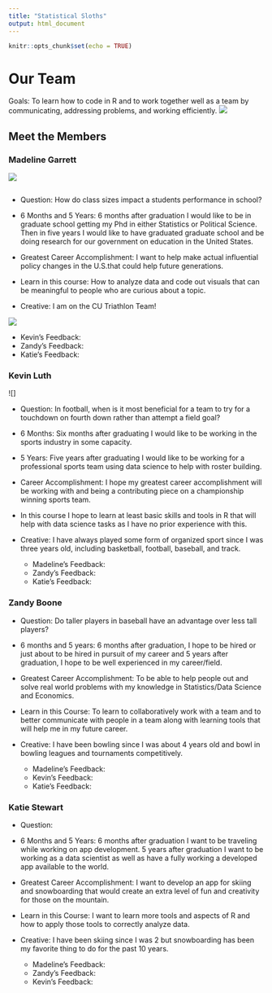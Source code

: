```yaml
---
title: "Statistical Sloths"
output: html_document
---
```



```r
knitr::opts_chunk$set(echo = TRUE)
```

# Our Team  
Goals: To learn how to code in R and to work together well as a team by communicating, addressing problems, and working efficiently. 
![ ](team.png)






## Meet the Members 
### Madeline Garrett 
![](madeline.png)



```
```

* Question: How do class sizes impact a students performance in  school?

* 6 Months and 5 Years: 6 months after graduation I would like to be in graduate school getting my Phd in either Statistics or Political Science. Then in five years I would like to have graduated graduate school and be doing research for our government on education in the United States. 

* Greatest Career Accomplishment: I want to help make actual influential policy changes in the U.S.that could help future generations. 

* Learn in this course: How to analyze data and code out visuals that can be meaningful to people who are curious about a topic. 

* Creative: I am on the CU Triathlon Team!


![   ](triteam.png)

  + Kevin's Feedback: 
  + Zandy's Feedback: 
  + Katie's Feedback: 

### Kevin Luth 
![]

* Question: In football, when is it most beneficial for a team to try for a touchdown on fourth down rather than attempt a field goal?

* 6 Months: Six months after graduating I would like to be working in the sports industry in some capacity.
* 5 Years: Five years after graduating I would like to be working for a professional sports team using data science to help with roster building.

* Career Accomplishment: I hope my greatest career accomplishment will be working with and being a contributing piece on a championship winning sports team.

* In this course I hope to learn at least basic skills and tools in R that will help with data science tasks as I have no prior experience with this.

* Creative: I have always played some form of organized sport since I was three years old, including basketball, football, baseball, and track.

  + Madeline's Feedback: 
  + Zandy's Feedback: 
  + Katie's Feedback: 


### Zandy Boone


* Question: Do taller players in baseball have an advantage over less tall players?

* 6 months and 5 years: 6 months after graduation, I hope to be hired or just about to be hired in pursuit of my career and 5 years after graduation, I hope to be well experienced in my career/field.

* Greatest Career Accomplishment: To be able to help people out and solve real world problems with my knowledge in Statistics/Data Science and Economics.

* Learn in this Course: To learn to collaboratively work with a team and to better communicate with people in a team along with learning tools that will help me in my future career.

* Creative: I have been bowling since I was about 4 years old and bowl in bowling leagues and tournaments competitively.

  + Madeline's Feedback: 
  + Kevin's Feedback: 
  + Katie's Feedback: 


### Katie Stewart

* Question:

* 6 Months and 5 Years: 6 months after graduation I want to be traveling while working on app development. 5 years after graduation I want to be working as a data scientist as well as have a fully working a developed app available to the world. 

* Greatest Career Accomplishment: I want to develop an app for skiing and snowboarding that would create an extra level of fun and creativity for those on the mountain.

* Learn in this Course: I want to learn more tools and aspects of R and how to apply those tools to correctly analyze data.

* Creative: I have been skiing since I was 2 but snowboarding has been my favorite thing to do for the past 10 years.

  + Madeline's Feedback: 
  + Zandy's Feedback: 
  + Kevin's Feedback: 
